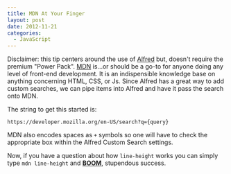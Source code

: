 ```yaml
---
title: MDN At Your Finger
layout: post
date: 2012-11-21
categories:
  - JavaScript
---
```


Disclaimer: this tip centers around the use of [Alfred][1] but, doesn't
require the premium "Power Pack". [MDN][2] is...or should be a go-to for
anyone doing any level of front-end development. It is an indispensible
knowledge base on anything concerning HTML, CSS, or Js. Since Alfred has
a great way to add custom searches, we can pipe items into Alfred and
have it pass the search onto MDN.

The string to get this started is:

`https://developer.mozilla.org/en-US/search?q={query}`

MDN also encodes spaces as `+` symbols so one will have to check the
appropriate box within the Alfred Custom Search settings.

Now, if you have a question about how `line-height` works you can simply
type `mdn line-height` and [__BOOM__][3], stupendous success.

[1]: http://www.alfredapp.com/
[2]: https://developer.mozilla.org/en-US/
[3]: https://gimmebar.com/view/502ea8eaaac4223116000014/big
